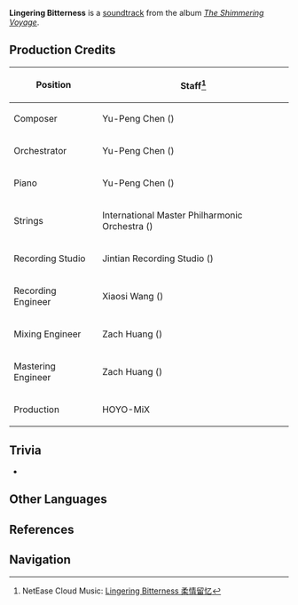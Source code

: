 {{Soundtrack Infobox
|title          =
|image          = The Shimmering Voyage.jpg
|album          = The Shimmering Voyage
|disc           = 4
|number         = 55
|featured       =
|featured2      =
|featured3      =
|featured_disc  =
|featured_disc2 =
|featured_disc3 =
|youtube_id     = OXeli1edmDA
|youtube_time   = 839
|spotify_id     = 1YAoADajePv9uRSBtjKT36
|played_in      = Story Quest
|during         = Animated cutscene in [[A Record of All Things]]
|domain         =
|previous       = A Noble Sacrifice
|next           = Frostbiting Bloom
}}
'''Lingering Bitterness''' is a [[soundtrack]] from the album ''[[The Shimmering Voyage]]''.

==Production Credits==
{| class="wikitable" style="text-align:left; height:0.5em"
! Position
! Staff<ref>NetEase Cloud Music: [https://music.163.com/#/song?id=1861578817 Lingering Bitterness 柔情留忆]</ref>
|-
! Composer
| Yu-Peng Chen ({{Lang|zh=陈致逸|mini=1}})
|-
! Orchestrator
| Yu-Peng Chen ({{Lang|zh=陈致逸|mini=1}})
|-
! Piano
| Yu-Peng Chen ({{Lang|zh=陈致逸|mini=1}})
|-
! Strings
| International Master Philharmonic Orchestra ({{Lang|zh=国际首席爱乐乐团|mini=1}})
|-
! Recording Studio
| Jintian Recording Studio ({{Lang|zh=金田录音棚|mini=1}})
|-
! Recording Engineer
| Xiaosi Wang ({{Lang|zh=王小四|mini=1}})
|-
! Mixing Engineer
| Zach Huang ({{Lang|zh=黄巍|mini=1}})
|-
! Mastering Engineer
| Zach Huang ({{Lang|zh=黄巍|mini=1}})
|-
! Production
| HOYO-MiX
|}

==Trivia==
* {{Transclude|Winding River|BishuiTheme|section=1}}

==Other Languages==
{{Other Languages|default_hidden = 1
|en      = Lingering Bitterness
|zhs     = 柔情留忆
|zhs_rm  = Róuqíng Liúyì
|zht     = 柔情留憶
|zht_rm  = Róuqíng Liúyì
|ja      = 優しき思い出
|ja_rm   = Yasashiki Omoide
}}

==References==
{{Reflist}}

==Navigation==
{{Soundtrack Navbox|The Shimmering Voyage}}